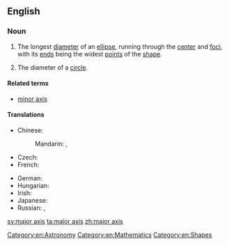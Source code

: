 ==English==

===Noun===
{{en-noun|sg=[[major]] [[axis]]|major axes}}

# {{geometry}} The longest [[diameter]] of an [[ellipse]], running through the [[center]] and [[focus|foci]], with its [[end]]s being the widest [[points]] of the [[shape]].
# {{geometry}} The diameter of a [[circle]].

====Related terms====
* [[minor axis]]

====Translations====
{{trans-top|longest diameter of an ellipse}}
* Chinese:
*: Mandarin: {{t|zh|長軸|sc=Hani}}, {{t|zh|长轴|tr=chángzhóu|sc=Hani}}
* Czech: {{t-|cs|hlavní osa|f}}
* French: {{t|fr|grand axe|m}}
{{trans-mid}}
* German: {{t|de|Hauptachse|f}}
* Hungarian: {{t|hu|főtengely}}
* Irish: {{t|ga|mór-ais|f}}
* Japanese: {{t|ja|長軸|tr=chōjiku|sc=Jpan}}
* Russian: {{t|ru|главная ось|f|tr=glávnaja osʹ|sc=Cyrl}}, {{t|ru|большая ось|f|tr=bolʹšája osʹ|sc=Cyrl}}
{{trans-bottom}}

[[Category:en:Astronomy]]
[[Category:en:Mathematics]]
[[Category:en:Shapes]]

[[sv:major axis]]
[[ta:major axis]]
[[zh:major axis]]
